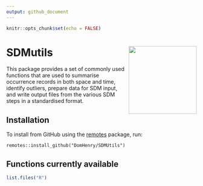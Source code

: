 ```yaml
---
output: github_document
---
```


```r
knitr::opts_chunk$set(echo = FALSE)
```

# SDMutils <img src="inst/sticker/sdmutils_hex.png" width="180px" align="right"/>

This package provides a set of commonly used functions that are used to summarise occurrence records in both space and time, identify outliers, prepare data for SDM input, and write output files from the various SDM steps in a standardised format.

## Installation

To install from GitHub using the [remotes](https://github.com/r-lib/remotes) package, run:

`remotes::install_github("DomHenry/SDMUtils")`

## Functions currently available

```r
list.files("R")
```
